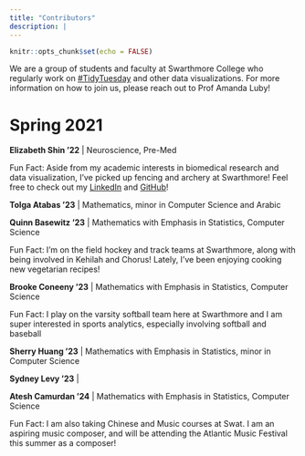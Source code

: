 ```yaml
---
title: "Contributors"
description: |
---
```


```r
knitr::opts_chunk$set(echo = FALSE)
```

We are a group of students and faculty at Swarthmore College who regularly work on [#TidyTuesday](https://github.com/rfordatascience/tidytuesday) and other data visualizations. For more information on how to join us, please reach out to Prof Amanda Luby! 

# Spring 2021

**Elizabeth Shin '22** | Neuroscience, Pre-Med

Fun Fact: Aside from my academic interests in biomedical research and data visualization, I've picked up fencing and archery at Swarthmore! Feel free to check out my [LinkedIn](https://www.linkedin.com/in/eshin-2022/) and [GitHub](https://github.com/Eli2022)!

**Tolga Atabas '23** | Mathematics, minor in Computer Science and Arabic

**Quinn Basewitz '23** | Mathematics with Emphasis in Statistics, Computer Science

Fun Fact: I'm on the field hockey and track teams at Swarthmore, along with being involved in Kehilah and Chorus! Lately, I've been enjoying cooking new vegetarian recipes!

**Brooke Coneeny '23** | Mathematics with Emphasis in Statistics, Computer Science

Fun Fact: I play on the varsity softball team here at Swarthmore and I am super interested in sports analytics, especially involving softball and baseball

**Sherry Huang '23** | Mathematics with Emphasis in Statistics, minor in Computer Science

**Sydney Levy '23** |

**Atesh Camurdan '24** | Mathematics with Emphasis in Statistics, Computer Science

Fun Fact: I am also taking Chinese and Music courses at Swat. I am an aspiring music composer, and will be attending the Atlantic Music Festival this summer as a composer!
